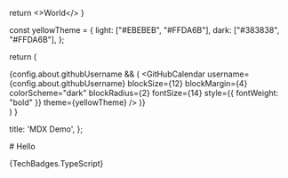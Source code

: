 
  return <>World</>
}

  const yellowTheme = {
    light: ["#EBEBEB", "#FFDA6B"],
    dark: ["#383838", "#FFDA6B"],
  };

  return (
    <AboutSection id="github-calendar">
      <section id="github-calendar" className="text-light-gray">
        {config.about.githubUsername && (
          <GitHubCalendar
            username={config.about.githubUsername}
            blockSize={12}
            blockMargin={4}
            colorScheme="dark"
            blockRadius={2}
            fontSize={14}
            style={{ fontWeight: "bold" }}
            theme={yellowTheme}
          />
        )}
      </section>
    </AboutSection>
  )
}

  title: 'MDX Demo',
};

<article>
<PageTitle title="MDX Demo" />
# Hello <Thing />

{TechBadges.TypeScript}

<GitHubMap />

</article>
